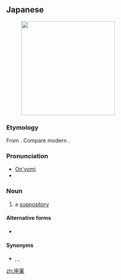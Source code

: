 ==Japanese==
{{wikipedia|lang=ja}}
{{ja-kanjitab|ざ|やく|yomi=o}}
{{wikipedia|suppository}}
[[File:Suppositories_three_different_sizes_2.jpg|thumb|250px|{{lang|ja|座薬}}]]

===Etymology===
From {{etyl|ltc|ja|sort=さやく'}} {{m|ltc|座藥}}. Compare modern {{etyl|cmn|-}} {{zh-l|坐藥|tr=zuòyào|suppository}}.

===Pronunciation===
* [[音読み|On'yomi]]
* {{IPA|lang=ja|[za̠ja̠kɯᵝ]|[za̠ja̠kɯ̥ᵝ]}}

===Noun===
{{ja-noun|ざやく}}

# a [[suppository]]

====Alternative forms====
* {{l|ja|坐薬}}

====Synonyms====
* {{l|ja|座剤}}, {{l|ja|坐剤}}, {{l|ja|剉剤|tr=[[ざざい]], ''[[zazai]]''}}

[[zh:座薬]]